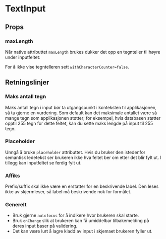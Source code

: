 
<Meta of={TextInputStories} />

# TextInput

<ComponentLinkRow
  docsHref="https://design.domstol.no/987b33f71/p/8048eb-textinput/b/800765"
  figmaHref="https://www.figma.com/file/ewqSDmkgqDQ5PyOsRp4V5b/?node-id=155%3A38"
  githubHref="https://github.com/domstolene/designsystem/tree/main/packages/components/src/components/TextInput"
  storybookHref="https://domstolene.github.io/designsystem/?path=/story/dds-components-components-textinput--default"
/>

## Props

<Canvas of={TextInputStories.Default} />
<Controls of={TextInputStories.Default} />

### maxLength

Når native attributtet `maxLength` brukes dukker det opp en tegnteller til høyre under inputfeltet:

<Canvas of={TextInputStories.WithCharacterCount} />

For å ikke vise tegntelleren sett `withCharacterCounter=false`.

## Retningslinjer

### Maks antall tegn

Maks antall tegn i input bør ta utgangspunkt i konteksten til applikasjonen, så ta gjerne en vurdering. Som default kan det maksimale antallet være så mange tegn som applikasjonen støtter; for eksempel, hvis databasen støtter opptil 255 tegn for dette feltet, kan du sette maks lengde på input til 255 tegn.

### Placeholder

Unngå å bruke `placeholder` attributtet. Hvis du bruker den istedenfor semantisk ledetekst ser brukeren ikke hva feltet ber om etter det blir fylt ut. I tillegg kan inputfeltet se ferdig fylt ut.

### Affiks

Prefix/suffix skal ikke være en erstatter for en beskrivende label. Den leses ikke av skjermleser, så label må beskrivende nok for formålet.

### Generelt

- Bruk gjerne `autofocus` for å indikere hvor brukeren skal starte.
- Bruk `onChange` slik at brukeren kan få umiddelbar tilbakemelding på deres input baser på validering.
- Det kan være lurt å lagre kladd av input i skjemaet brukeren fyller ut.
